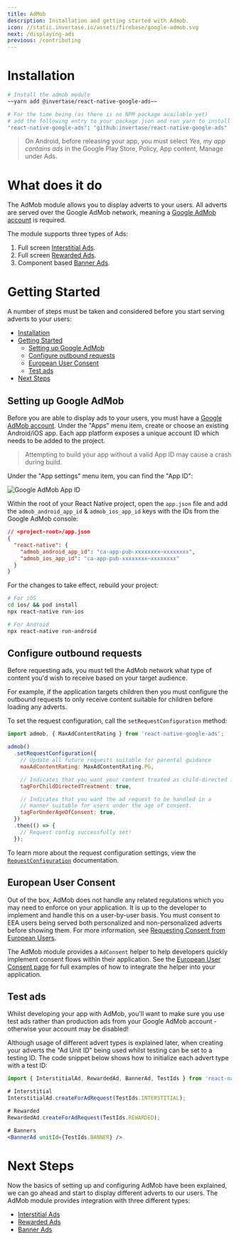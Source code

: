 ```yaml
---
title: AdMob
description: Installation and getting started with Admob.
icon: //static.invertase.io/assets/firebase/google-admob.svg
next: /displaying-ads
previous: /contributing
---
```


# Installation

```bash
# Install the admob module
~~yarn add @invertase/react-native-google-ads~~

# For the time being (as there is no NPM package available yet)
# add the following entry to your package.json and run yarn to install
"react-native-google-ads": "github:invertase/react-native-google-ads"
```

> On Android, before releasing your app, you must select _Yes, my app contains ads_ in the Google Play Store, Policy, App content, Manage under Ads.

# What does it do

The AdMob module allows you to display adverts to your users. All adverts are served over the Google AdMob network, meaning
a [Google AdMob account](https://apps.admob.com) is required.

<Youtube id="9qCxo0D-Sak" />

The module supports three types of Ads:

1. Full screen [Interstitial Ads](/displaying-ads#interstitial-ads).
2. Full screen [Rewarded Ads](/displaying-ads#rewarded-ads).
3. Component based [Banner Ads](/displaying-ads#banner-ads).

# Getting Started

A number of steps must be taken and considered before you start serving adverts to your users:

- [Installation](#installation)
- [Getting Started](#getting-started)
  - [Setting up Google AdMob](#setting-up-google-admob)
  - [Configure outbound requests](#configure-outbound-requests)
  - [European User Consent](#european-user-consent)
  - [Test ads](#test-ads)
- [Next Steps](#next-steps)

## Setting up Google AdMob

Before you are able to display ads to your users, you must have a [Google AdMob account](https://apps.admob.com). Under the
"Apps" menu item, create or choose an existing Android/iOS app. Each app platform exposes a unique account ID which needs to
be added to the project.

> Attempting to build your app without a valid App ID may cause a crash during build.

Under the "App settings" menu item, you can find the "App ID":

![Google AdMob App ID](https://prismic-io.s3.amazonaws.com/invertase%2F52dd6900-108c-47a6-accb-699fde963b99_new+project+%2813%29.jpg)

Within the root of your React Native project, open the `app.json` file and add the
`admob_android_app_id` & `admob_ios_app_id` keys with the IDs from the Google AdMob console:

```json
// <project-root>/app.json
{
  "react-native": {
    "admob_android_app_id": "ca-app-pub-xxxxxxxx~xxxxxxxx",
    "admob_ios_app_id": "ca-app-pub-xxxxxxxx~xxxxxxxx"
  }
}
```

For the changes to take effect, rebuild your project:

```bash
# For iOS
cd ios/ && pod install
npx react-native run-ios

# For Android
npx react-native run-android
```

## Configure outbound requests

Before requesting ads, you must tell the AdMob network what type of content you'd wish to receive based on your target
audience.

For example, if the application targets children then you must configure the outbound requests to only
receive content suitable for children before loading any adverts.

To set the request configuration, call the `setRequestConfiguration` method:

```js
import admob, { MaxAdContentRating } from 'react-native-google-ads';

admob()
  .setRequestConfiguration({
    // Update all future requests suitable for parental guidance
    maxAdContentRating: MaxAdContentRating.PG,

    // Indicates that you want your content treated as child-directed for purposes of COPPA.
    tagForChildDirectedTreatment: true,

    // Indicates that you want the ad request to be handled in a
    // manner suitable for users under the age of consent.
    tagForUnderAgeOfConsent: true,
  })
  .then(() => {
    // Request config successfully set!
  });
```

To learn more about the request configuration settings, view the [`RequestConfiguration`](/reference/admob/requestconfiguration) documentation.

## European User Consent

Out of the box, AdMob does not handle any related regulations which you may need to enforce on your application.
It is up to the developer to implement and handle this on a user-by-user basis. You must consent to EEA users
being served both personalized and non-personalized adverts before showing them. For more information, see
[Requesting Consent from European Users](https://developers.google.com/admob/android/eu-consent).

The AdMob module provides a `AdConsent` helper to help developers quickly implement consent flows within their application.
See the [European User Consent page](/european-user-consent) for full examples of how to integrate the helper into your application.

## Test ads

Whilst developing your app with AdMob, you'll want to make sure you use test ads rather than production ads from your
Google AdMob account - otherwise your account may be disabled!

Although usage of different advert types is explained later, when creating your adverts the "Ad Unit ID" being used whilst
testing can be set to a testing ID. The code snippet below shows how to initialize each advert type with a test ID:

```jsx
import { InterstitialAd, RewardedAd, BannerAd, TestIds } from 'react-native-google-ads';

# Interstitial
InterstitialAd.createForAdRequest(TestIds.INTERSTITIAL);

# Rewarded
RewardedAd.createForAdRequest(TestIds.REWARDED);

# Banners
<BannerAd unitId={TestIds.BANNER} />
```

# Next Steps

Now the basics of setting up and configuring AdMob have been explained, we can go ahead and start to display different
adverts to our users. The AdMob module provides integration with three different types:

- [Interstitial Ads](/displaying-ads#interstitial-ads)
- [Rewarded Ads](/displaying-ads#rewarded-ads)
- [Banner Ads](/displaying-ads#banner-ads)
